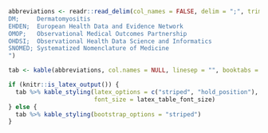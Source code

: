 ```r
abbreviations <- readr::read_delim(col_names = FALSE, delim = ";", trim_ws = TRUE, file = "
DM;     Dermatomyositis
EHDEN;  European Health Data and Evidence Network
OMOP;   Observational Medical Outcomes Partnership
OHDSI;  Observational Health Data Science and Informatics
SNOMED; Systematized Nomenclature of Medicine
")

tab <- kable(abbreviations, col.names = NULL, linesep = "", booktabs = TRUE)

if (knitr::is_latex_output()) {
  tab %>% kable_styling(latex_options = c("striped", "hold_position"),
                        font_size = latex_table_font_size)
} else {
  tab %>% kable_styling(bootstrap_options = "striped")
}
```
